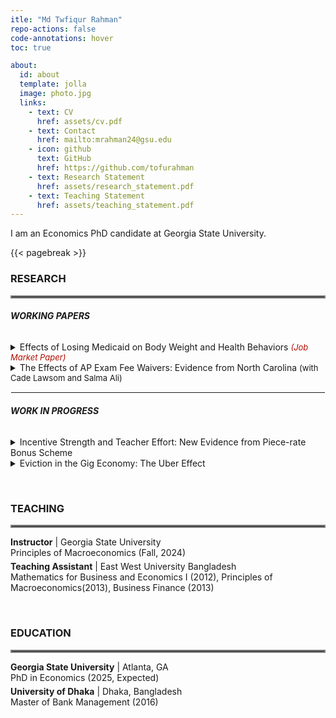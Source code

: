 ```yaml
---
itle: "Md Twfiqur Rahman"
repo-actions: false
code-annotations: hover
toc: true

about:
  id: about
  template: jolla
  image: photo.jpg
  links:
    - text: CV
      href: assets/cv.pdf
    - text: Contact
      href: mailto:mrahman24@gsu.edu
    - icon: github
      text: GitHub
      href: https://github.com/tofurahman
    - text: Research Statement
      href: assets/research_statement.pdf
    - text: Teaching Statement
      href: assets/teaching_statement.pdf
---
```


::: {#about}

I am an Economics PhD candidate at Georgia State University.
:::

{{< pagebreak >}}

### RESEARCH

<hr style="border:2px solid gray">

###### **WORKING PAPERS**

<details>

<summary>Effects of Losing Medicaid on Body Weight and Health Behaviors <font color=blue; size="2"><i>(Job Market Paper)</i></font></summary>

Approximately 170,000 childless adults abruptly lost Medicaid coverage as a result of Tennessee's 2005 Medicaid reform. Leveraging this policy-induced variation in health insurance coverage, I investigate the impact of large-scale Medicaid disenrollment on body weight and health behaviors. Using Behavioral Risk Factor Surveillance System (BRFSS) data from 1997 to 2010, I estimate synthetic difference-in-differences models that compare Tennessee's outcomes before and after the reform with those of a data-driven, synthetic Tennessee. The findings indicate that the reform increased Body Mass Index (BMI) among Tennessean childless adults by 0.37 points, contributing to roughly 4% rise in the prevalence of overweight or obese individuals (BMI≥25). The effects are strong among young (aged 20-39) as well as female childless adults, who likely experienced disproportionately large coverage loss due to the reform. Examining potential mechanisms, I find that decreased participation in moderate physical activity (e.g., cycling, swimming) and dietary changes partially explain the weight gain.

</details>

<details>

<summary>The Effects of AP Exam Fee Waivers: Evidence from North Carolina <font size="2">(with Cade Lawsom and Salma Ali)</font></summary>

To be updated soon.

</details>

<hr style="border:1px solid white">

###### **WORK IN PROGRESS**

<details>

<summary>Incentive Strength and Teacher Effort: New Evidence from Piece-rate Bonus Scheme</summary>

</details>

<details>

<summary>Eviction in the Gig Economy: The Uber Effect</summary>

</details>

<br>

### TEACHING

<hr style="border:2px solid gray">

<p style="margin:0px; padding:0px;"><b>Instructor</b> \| Georgia State University</p>

<p style="margin:0px; padding:0px;margin-bottom:5px;">Principles of Macroeconomics (Fall, 2024)</p>

<p style="margin:0px; padding:0px;"><b>Teaching Assistant</b> \| East West University Bangladesh</p>

<p style="margin:0px; padding:0px;">Mathematics for Business and Economics I (2012), Principles of Macroeconomics(2013), Business Finance (2013)</p>

<br>

### EDUCATION

<hr style="border:2px solid gray">

<p style="margin:0px; padding:0px;"><b>Georgia State University</b> \| Atlanta, GA</p>

<p style="margin:0px; padding:0px;margin-bottom:5px">PhD in Economics (2025, Expected)</p>

<p style="margin:0px; padding:0px;"><b>University of Dhaka</b> \| Dhaka, Bangladesh</p>

<p style="margin:0px; padding:0px;margin-bottom:5px">Master of Bank Management (2016)</p>
